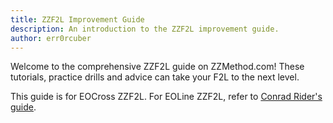 ```yaml
---
title: ZZF2L Improvement Guide
description: An introduction to the ZZF2L improvement guide.
author: err0rcuber
---
```


Welcome to the comprehensive ZZF2L guide on ZZMethod.com!
These tutorials, practice drills and advice can take your F2L to the next level.

This guide is for EOCross ZZF2L. For EOLine ZZF2L, refer to [Conrad Rider's guide](http://cube.rider.biz/zz.php?p=f2l).
